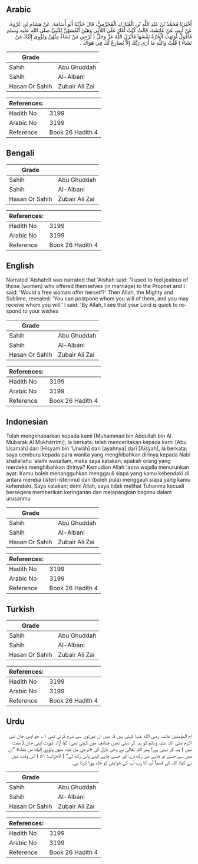## Arabic


<div dir="rtl" lang="ar" style={{fontSize:'larger',backgroundColor:'#f8f9fa',padding:20}}>
أَخْبَرَنَا مُحَمَّدُ بْنُ عَبْدِ اللَّهِ بْنِ الْمُبَارَكِ الْمُخَرِّمِيُّ، قَالَ حَدَّثَنَا أَبُو أُسَامَةَ، عَنْ هِشَامِ بْنِ عُرْوَةَ، عَنْ أَبِيهِ، عَنْ عَائِشَةَ، قَالَتْ كُنْتُ أَغَارُ عَلَى اللاَّتِي وَهَبْنَ أَنْفُسَهُنَّ لِلنَّبِيِّ صلى الله عليه وسلم فَأَقُولُ أَوَتَهَبُ الْحُرَّةُ نَفْسَهَا فَأَنْزَلَ اللَّهُ عَزَّ وَجَلَّ ‏(‏ تُرْجِي مَنْ تَشَاءُ مِنْهُنَّ وَتُؤْوِي إِلَيْكَ مَنْ تَشَاءُ ‏)‏ قُلْتُ وَاللَّهِ مَا أَرَى رَبَّكَ إِلاَّ يُسَارِعُ لَكَ فِي هَوَاكَ ‏.‏
</div>
<div style={{backgroundColor:'#f8f9fa',padding:20, marginBottom: 10}}><table> <thead> <tr> <th>Grade</th> <th></th> </tr> </thead> <tbody> <tr><td>Sahih</td><td>Abu Ghuddah</td></tr><tr><td>Sahih</td><td>Al-Albani</td></tr><tr><td>Hasan Or Sahih</td><td>Zubair Ali Zai</td></tr></tbody></table><table> <thead> <tr> <th>References:</th> <th></th> </tr> </thead> <tbody><tr><td>Hadith No</td><td>3199</td></tr><tr><td>Arabic No</td><td>3199</td></tr><tr><td>Reference</td><td>Book 26 Hadith 4</td></tr></tbody></table></div>

## Bengali


<div dir="ltr" lang="bn" style={{fontSize:'larger',backgroundColor:'#f8f9fa',padding:20}}>

</div>
<div style={{backgroundColor:'#f8f9fa',padding:20, marginBottom: 10}}><table> <thead> <tr> <th>Grade</th> <th></th> </tr> </thead> <tbody> <tr><td>Sahih</td><td>Abu Ghuddah</td></tr><tr><td>Sahih</td><td>Al-Albani</td></tr><tr><td>Hasan Or Sahih</td><td>Zubair Ali Zai</td></tr></tbody></table><table> <thead> <tr> <th>References:</th> <th></th> </tr> </thead> <tbody><tr><td>Hadith No</td><td>3199</td></tr><tr><td>Arabic No</td><td>3199</td></tr><tr><td>Reference</td><td>Book 26 Hadith 4</td></tr></tbody></table></div>

## English


<div dir="ltr" lang="en" style={{fontSize:'larger',backgroundColor:'#f8f9fa',padding:20}}>
Narrated 'Aishah:It was narrated that 'Aishah said: "I used to feel jealous of those (women) who offered themselves (in marriage) to the Prophet and I said: 'Would a free woman offer herself?' Then Allah, the Mighty and Sublime, revealed: 'You can postpone whom you will of them, and you may receive whom you will.' I said: 'By Allah, I see that your Lord is quick to respond to your wishes
</div>
<div style={{backgroundColor:'#f8f9fa',padding:20, marginBottom: 10}}><table> <thead> <tr> <th>Grade</th> <th></th> </tr> </thead> <tbody> <tr><td>Sahih</td><td>Abu Ghuddah</td></tr><tr><td>Sahih</td><td>Al-Albani</td></tr><tr><td>Hasan Or Sahih</td><td>Zubair Ali Zai</td></tr></tbody></table><table> <thead> <tr> <th>References:</th> <th></th> </tr> </thead> <tbody><tr><td>Hadith No</td><td>3199</td></tr><tr><td>Arabic No</td><td>3199</td></tr><tr><td>Reference</td><td>Book 26 Hadith 4</td></tr></tbody></table></div>

## Indonesian


<div dir="ltr" lang="id" style={{fontSize:'larger',backgroundColor:'#f8f9fa',padding:20}}>
Telah mengkhabarkan kepada kami [Muhammad bin Abdullah bin Al Mubarak Al Mukharrimi], ia berkata; telah menceritakan kepada kami [Abu Usamah] dari [Hisyam bin 'Urwah] dari [ayahnya] dari [Aisyah], ia berkata; saya cemburu kepada para wanita yang menghibahkan dirinya kepada Nabi shallallahu 'alaihi wasallam, maka saya katakan; apakah orang yang merdeka menghibahkan dirinya? Kemudian Allah 'azza wajalla menurunkan ayat: Kamu boleh menangguhkan menggauli siapa yang kamu kehendaki di antara mereka (isteri-isterimu) dan (boleh pula) menggauli siapa yang kamu kehendaki. Saya katakan; demi Allah, saya tidak melihat Tuhanmu kecuali bersegera memberikan keringanan dan melapangkan bagimu dalam urusanmu
</div>
<div style={{backgroundColor:'#f8f9fa',padding:20, marginBottom: 10}}><table> <thead> <tr> <th>Grade</th> <th></th> </tr> </thead> <tbody> <tr><td>Sahih</td><td>Abu Ghuddah</td></tr><tr><td>Sahih</td><td>Al-Albani</td></tr><tr><td>Hasan Or Sahih</td><td>Zubair Ali Zai</td></tr></tbody></table><table> <thead> <tr> <th>References:</th> <th></th> </tr> </thead> <tbody><tr><td>Hadith No</td><td>3199</td></tr><tr><td>Arabic No</td><td>3199</td></tr><tr><td>Reference</td><td>Book 26 Hadith 4</td></tr></tbody></table></div>

## Turkish


<div dir="ltr" lang="tr" style={{fontSize:'larger',backgroundColor:'#f8f9fa',padding:20}}>

</div>
<div style={{backgroundColor:'#f8f9fa',padding:20, marginBottom: 10}}><table> <thead> <tr> <th>Grade</th> <th></th> </tr> </thead> <tbody> <tr><td>Sahih</td><td>Abu Ghuddah</td></tr><tr><td>Sahih</td><td>Al-Albani</td></tr><tr><td>Hasan Or Sahih</td><td>Zubair Ali Zai</td></tr></tbody></table><table> <thead> <tr> <th>References:</th> <th></th> </tr> </thead> <tbody><tr><td>Hadith No</td><td>3199</td></tr><tr><td>Arabic No</td><td>3199</td></tr><tr><td>Reference</td><td>Book 26 Hadith 4</td></tr></tbody></table></div>

## Urdu


<div dir="rtl" lang="ur" style={{fontSize:'larger',backgroundColor:'#f8f9fa',padding:20}}>
ام المؤمنین عائشہ رضی الله عنہا کہتی ہیں کہ میں ان عورتوں سے شرم کرتی تھی ۱؎ جو اپنی جان نبی اکرم صلی اللہ علیہ وسلم کو ہبہ کر دیتی تھیں چنانچہ میں کہتی تھی: کیا آزاد عورت اپنی جان ( مفت میں ) ہبہ کر دیتی ہے؟ پھر اللہ تعالیٰ نے وحی نازل کی «ترجي من تشاء منهن وتؤوي إليك من تشاء‏» ”ان میں سے جسے تو چاہے دور رکھ دے، اور جسے چاہے اپنے پاس رکھ لے“ ( الاحزاب: ۵۱ ) اس وقت میں نے کہا: اللہ کی قسم! آپ کا رب آپ کی خواہش کو جلد پورا کرتا ہے۔
</div>
<div style={{backgroundColor:'#f8f9fa',padding:20, marginBottom: 10}}><table> <thead> <tr> <th>Grade</th> <th></th> </tr> </thead> <tbody> <tr><td>Sahih</td><td>Abu Ghuddah</td></tr><tr><td>Sahih</td><td>Al-Albani</td></tr><tr><td>Hasan Or Sahih</td><td>Zubair Ali Zai</td></tr></tbody></table><table> <thead> <tr> <th>References:</th> <th></th> </tr> </thead> <tbody><tr><td>Hadith No</td><td>3199</td></tr><tr><td>Arabic No</td><td>3199</td></tr><tr><td>Reference</td><td>Book 26 Hadith 4</td></tr></tbody></table></div>